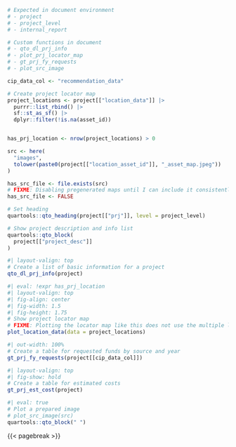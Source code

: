 ```r
# Expected in document environment
# - project
# - project_level
# - internal_report

# Custom functions in document
# - qto_dl_prj_info
# - plot_prj_locator_map
# - gt_prj_fy_requests
# - plot_src_image

cip_data_col <- "recommendation_data"

# Create project locator map
project_locations <- project[["location_data"]] |>
  purrr::list_rbind() |>
  sf::st_as_sf() |>
  dplyr::filter(!is.na(asset_id))


has_prj_location <- nrow(project_locations) > 0

src <- here(
  "images",
  tolower(paste0(project[["location_asset_id"]], "_asset_map.jpeg"))
)

has_src_file <- file.exists(src)
# FIXME: Disabling pregenerated maps until I can include it consistently
has_src_file <- FALSE
```

```r
# Set heading
quartools::qto_heading(project[["prj"]], level = project_level)

# Show project description and info list
quartools::qto_block(
  project[["project_desc"]]
)
```

::: {layout="[ 60, 45 ]"}
<div>

```r
#| layout-valign: top
# Create a list of basic information for a project
qto_dl_prj_info(project)
```

</div>

<div>

```r
#| eval: !expr has_prj_location
#| layout-valign: top
#| fig-align: center
#| fig-width: 1.5
#| fig-height: 1.75
# Show project locator map
# FIXME: Plotting the locator map like this does not use the multiple location values
plot_location_data(data = project_locations)
```

</div>
:::

```r
#| out-width: 100%
# Create a table for requested funds by source and year
gt_prj_fy_requests(project[[cip_data_col]])
```

::: {layout="[ 40, 60 ]" layout-valign="top"}
<div>

```r
#| layout-valign: top
#| fig-show: hold
# Create a table for estimated costs
gt_prj_est_cost(project)
```

</div>

<div>

```r
#| eval: true
# Plot a prepared image
# plot_src_image(src)
quartools::qto_block(" ")
```

</div>
:::

{{< pagebreak >}}
